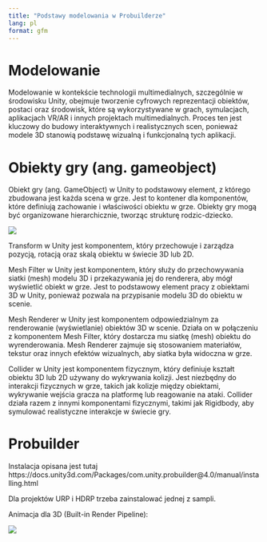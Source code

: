 ```yaml
---
title: "Podstawy modelowania w Probuilderze"
lang: pl
format: gfm
---
```


# Modelowanie

Modelowanie w kontekście technologii multimedialnych, szczególnie w środowisku Unity, obejmuje tworzenie cyfrowych reprezentacji obiektów, postaci oraz środowisk, które są wykorzystywane w grach, symulacjach, aplikacjach VR/AR i innych projektach multimedialnych. Proces ten jest kluczowy do budowy interaktywnych i realistycznych scen, ponieważ modele 3D stanowią podstawę wizualną i funkcjonalną tych aplikacji. 

# Obiekty gry (ang. gameobject)

Obiekt gry (ang. GameObject) w Unity to podstawowy element, z którego zbudowana jest każda scena w grze. Jest to kontener dla komponentów, które definiują zachowanie i właściwości obiektu w grze. Obiekty gry mogą być organizowane hierarchicznie, tworząc strukturę rodzic-dziecko.


![](images/p4.png)

Transform w Unity jest komponentem, który przechowuje i zarządza pozycją, rotacją oraz skalą obiektu w świecie 3D lub 2D.

Mesh Filter w Unity jest komponentem, który służy do przechowywania siatki (mesh) modelu 3D i przekazywania jej do renderera, aby mógł wyświetlić obiekt w grze. Jest to podstawowy element pracy z obiektami 3D w Unity, ponieważ pozwala na przypisanie modelu 3D do obiektu w scenie.

Mesh Renderer w Unity jest komponentem odpowiedzialnym za renderowanie (wyświetlanie) obiektów 3D w scenie. Działa on w połączeniu z komponentem Mesh Filter, który dostarcza mu siatkę (mesh) obiektu do wyrenderowania. Mesh Renderer zajmuje się stosowaniem materiałów, tekstur oraz innych efektów wizualnych, aby siatka była widoczna w grze.

Collider w Unity jest komponentem fizycznym, który definiuje kształt obiektu 3D lub 2D używany do wykrywania kolizji. Jest niezbędny do interakcji fizycznych w grze, takich jak kolizje między obiektami, wykrywanie wejścia gracza na platformę lub reagowanie na ataki. Collider działa razem z innymi komponentami fizycznymi, takimi jak Rigidbody, aby symulować realistyczne interakcje w świecie gry.

# Probuilder

Instalacja opisana jest tutaj https://docs.unity3d.com/Packages/com.unity.probuilder@4.0/manual/installing.html

Dla projektów URP i HDRP trzeba zainstalować jednej z sampli.

Animacja dla 3D (Built-in Render Pipeline):

![](p5.gif)
